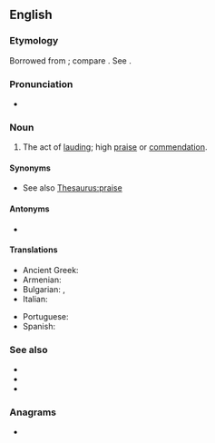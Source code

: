 ==English==

===Etymology===
Borrowed from {{bor|en|la|laudatio}}; compare {{cog|ang|taudation}}. See {{m|en|laud}}.

===Pronunciation===
* {{IPA|en|/lɔːˈdeɪ.ʃən/}}

===Noun===
{{en-noun|~}}

# The act of [[laud]]ing; high [[praise]] or [[commendation]].

====Synonyms====
* See also [[Thesaurus:praise]]

====Antonyms====
* {{l|en|sarcasm}}

====Translations====
{{trans-top|act of lauding}}
* Ancient Greek: {{t|grc|δοξολογία|f}}
* Armenian: {{t+|hy|գովեստ}}
* Bulgarian: {{t+|bg|хвалебствие|n}}, {{t+|bg|възхвала}}
* Italian: {{t+|it|lode|f}}
{{trans-mid}}
* Portuguese: {{t+|pt|loa|f}}
* Spanish: {{t+|es|loa|f}}
{{trans-bottom}}

===See also===
<!--are these related terms?-->
* {{l|en|applaud}}
* {{l|en|applause}}
* {{l|en|plaudit}}

===Anagrams===
* {{anagrams|en|a=aadilnotu|adulation}}